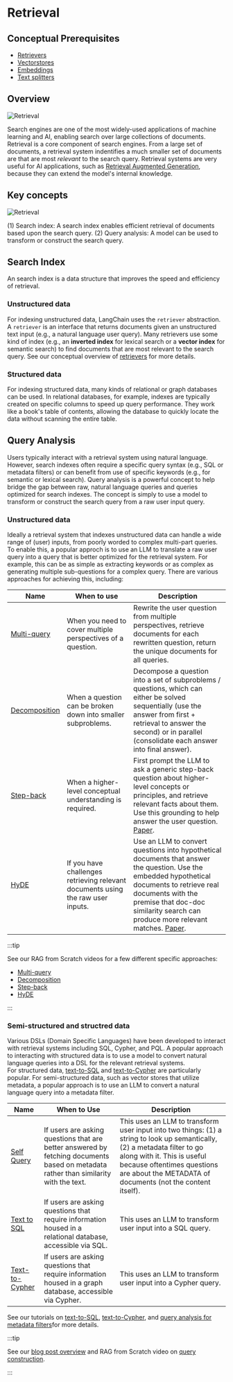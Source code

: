 # Retrieval

## Conceptual Prerequisites

* [Retrievers](/docs/concepts/retrievers/)
* [Vectorstores](/docs/concepts/vectorstores/)
* [Embeddings](/docs/concepts/embedding_models/)
* [Text splitters](/docs/concepts/text_splitters/)

## Overview 

![Retrieval](/img/retrieval_high_level.png)

Search engines are one of the most widely-used applications of machine learning and AI, enabling search over large collections of documents.  
Retrieval is a core component of search engines.
From a large set of documents, a retrieval system indentifies a much smaller set of documents are that are most *relevant* to the search query.
Retrieval systems are very useful for AI applications, such as [Retrieval Augmented Generation](/docs/concepts/rag/), because they can extend the model's internal knowledge.

## Key concepts 

![Retrieval](/img/retrieval_concept.png)

(1) Search index: A search index enables efficient retrieval of documents based upon the search query.
(2) Query analysis: A model can be used to transform or construct the search query. 

## Search Index 

An search index is a data structure that improves the speed and efficiency of retrieval. 

### Unstructured data 

For indexing unstructured data, LangChain uses the `retriever` abstraction. 
A `retriever` is an interface that returns documents given an unstructured text input (e.g., a natural language user query).
Many retrievers use some kind of index (e.g., an **inverted index** for lexical search or a **vector index** for semantic search) to find documents that are most relevant to the search query.
See our conceptual overview of [retrievers](/docs/concepts/retrievers/) for more details.

### Structured data 

For indexing structured data, many kinds of relational or graph databases can be used.
In relational databases, for example, indexes are typically created on specific columns to speed up query performance. 
They work like a book's table of contents, allowing the database to quickly locate the data without scanning the entire table.

## Query Analysis 

Users typically interact with a retrieval system using natural language.
However, search indexes often require a specific query syntax (e.g., SQL or metadata filters) or can benefit from use of specific keywords (e.g., for semantic or lexical search).
Query analysis is a powerful concept to help bridge the gap between raw, natural language queries and queries optimized for search indexes.
The concept is simply to use a model to transform or construct the search query from a raw user input query.

### Unstructured data

Ideally a retrieval system that indexes unstructured data can handle a wide range of (user) inputs, from poorly worded to complex multi-part queries.
To enable this, a popular approch is to use an LLM to translate a raw user query into a query that is better optimized for the retrieval system. 
For example, this can be as simple as extracting keywords or as complex as generating multiple sub-questions for a complex query.
There are various approaches for achieving this, including:

| Name          | When to use | Description                                                                                                                                                                                                                                                                            |
|---------------|-------------|----------------------------------------------------------------------------------------------------------------------------------------------------------------------------------------------------------------------------------------------------------------------------------------|
| [Multi-query](/docs/how_to/MultiQueryRetriever/)   | When you need to cover multiple perspectives of a question. | Rewrite the user question from multiple perspectives, retrieve documents for each rewritten question, return the unique documents for all queries. |
| [Decomposition](https://github.com/langchain-ai/rag-from-scratch/blob/main/rag_from_scratch_5_to_9.ipynb) | When a question can be broken down into smaller subproblems. | Decompose a question into a set of subproblems / questions, which can either be solved sequentially (use the answer from first + retrieval to answer the second) or in parallel (consolidate each answer into final answer).                                                           |
| [Step-back](https://github.com/langchain-ai/rag-from-scratch/blob/main/rag_from_scratch_5_to_9.ipynb)     | When a higher-level conceptual understanding is required. | First prompt the LLM to ask a generic step-back question about higher-level concepts or principles, and retrieve relevant facts about them. Use this grounding to help answer the user question. [Paper](https://arxiv.org/pdf/2310.06117).                                            |
| [HyDE](https://github.com/langchain-ai/rag-from-scratch/blob/main/rag_from_scratch_5_to_9.ipynb)          | If you have challenges retrieving relevant documents using the raw user inputs. | Use an LLM to convert questions into hypothetical documents that answer the question. Use the embedded hypothetical documents to retrieve real documents with the premise that doc-doc similarity search can produce more relevant matches. [Paper](https://arxiv.org/abs/2212.10496). |

:::tip

See our RAG from Scratch videos for a few different specific approaches:
- [Multi-query](https://youtu.be/JChPi0CRnDY?feature=shared)
- [Decomposition](https://youtu.be/h0OPWlEOank?feature=shared)
- [Step-back](https://youtu.be/xn1jEjRyJ2U?feature=shared)
- [HyDE](https://youtu.be/SaDzIVkYqyY?feature=shared)

:::

### Semi-structured and structred data

Various DSLs (Domain Specific Languages) have been developed to interact with retrieval systems including SQL, Cypher, and PQL.
A popular approach to interacting with structured data is to use a model to convert natural language queries into a DSL for the relevant retrieval systems.  
For structured data, [text-to-SQL](/docs/tutorials/sql_qa/) and [text-to-Cypher](/docs/tutorials/graph/) are particularly popular. 
For semi-structured data, such as vector stores that utilize metadata, a popular approach is to use an LLM to convert a natural language query into a metadata filter.

| Name                                        | When to Use                                                                                                                                   | Description                                                                                                                                                                                                                                                                                      |
|---------------------------------------------|-----------------------------------------------------------------------------------------------------------------------------------------------|--------------------------------------------------------------------------------------------------------------------------------------------------------------------------------------------------------------------------------------------------------------------------------------------------|
| [Self Query](/docs/how_to/self_query/)      | If users are asking questions that are better answered by fetching documents based on metadata rather than similarity with the text.          | This uses an LLM to transform user input into two things: (1) a string to look up semantically, (2) a metadata filter to go along with it. This is useful because oftentimes questions are about the METADATA of documents (not the content itself).                                              |
| [Text to SQL](/docs/tutorials/sql_qa/)      | If users are asking questions that require information housed in a relational database, accessible via SQL.                                   | This uses an LLM to transform user input into a SQL query.                                             |
| [Text-to-Cypher](/docs/tutorials/graph/)    | If users are asking questions that require information housed in a graph database, accessible via Cypher.                                     | This uses an LLM to transform user input into a Cypher query.                                              |

See our tutorials on [text-to-SQL](/docs/tutorials/sql_qa/), [text-to-Cypher](/docs/tutorials/graph/), and [query analysis for metadata filters](/docs/tutorials/query_analysis/#query-analysis)for more details.

:::tip

See our [blog post overview](https://blog.langchain.dev/query-construction/) and RAG from Scratch video on [query construction](https://youtu.be/kl6NwWYxvbM?feature=shared).

:::
